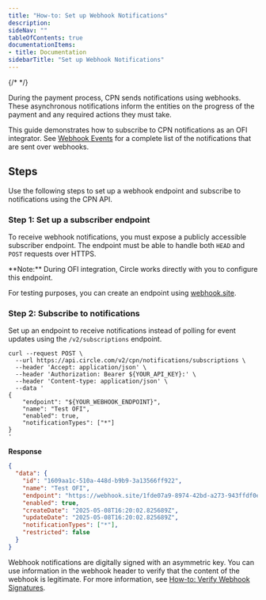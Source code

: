 ```yaml
---
title: "How-to: Set up Webhook Notifications"
description: 
sideNav: ""
tableOfContents: true
documentationItems: 
- title: Documentation
sidebarTitle: "Set up Webhook Notifications"
---
```


{/* <!-- markdownlint-disable MD036 --> */}

During the payment process, CPN sends notifications using webhooks. These
asynchronous notifications inform the entities on the progress of the payment
and any required actions they must take.

This guide demonstrates how to subscribe to CPN notifications as an OFI
integrator. See [Webhook Events](/cpn/references/webhook-events) for a complete
list of the notifications that are sent over webhooks.

## Steps

Use the following steps to set up a webhook endpoint and subscribe to
notifications using the CPN API.

### Step 1: Set up a subscriber endpoint

To receive webhook notifications, you must expose a publicly accessible
subscriber endpoint. The endpoint must be able to handle both `HEAD` and `POST`
requests over HTTPS.

<Note>
**Note:** During OFI integration, Circle works directly with you to configure
this endpoint.
</Note>

For testing purposes, you can create an endpoint using
[webhook.site](https://webhook.site).

### Step 2: Subscribe to notifications

Set up an endpoint to receive notifications instead of polling for event updates
using the `/v2/subscriptions` endpoint.

```shell
curl --request POST \
  --url https://api.circle.com/v2/cpn/notifications/subscriptions \
  --header 'Accept: application/json' \
  --header 'Authorization: Bearer ${YOUR_API_KEY}:' \
  --header 'Content-type: application/json' \
  --data '
{
    "endpoint": "${YOUR_WEBHOOK_ENDPOINT}",
    "name": "Test OFI",
    "enabled": true,
    "notificationTypes": ["*"]
}
'
```

**Response**

```json
{
  "data": {
    "id": "1609aa1c-510a-448d-b9b9-3a13566ff922",
    "name": "Test OFI",
    "endpoint": "https://webhook.site/1fde07a9-8974-42bd-a273-943ffdf0e7d6",
    "enabled": true,
    "createDate": "2025-05-08T16:20:02.825689Z",
    "updateDate": "2025-05-08T16:20:02.825689Z",
    "notificationTypes": ["*"],
    "restricted": false
  }
}
```

Webhook notifications are digitally signed with an asymmetric key. You can use
information in the webhook header to verify that the content of the webhook is
legitimate. For more information, see
[How-to: Verify Webhook Signatures](/cpn/howtos/verify-webhook-signatures).
